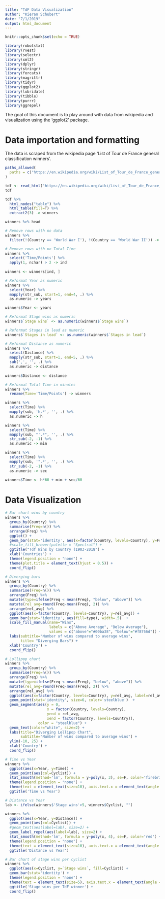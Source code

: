 ```yaml
---
title: "TdF Data Visualization"
author: "Kieran Schubert"
date: "7/1/2019"
output: html_document
---
```


```r
knitr::opts_chunk$set(echo = TRUE)

library(robotstxt)
library(rvest)
library(selectr)
library(xml2)
library(dplyr)
library(stringr)
library(forcats)
library(magrittr)
library(tidyr)
library(ggplot2)
library(lubridate)
library(tibble)
library(purrr)
library(ggrepel)
```

The goal of this document is to play around with data from wikipedia and visualization using the 'ggplot2' package.

# Data importation and formatting

The data is scraped from the wikipedia page 'List of Tour de France general classification winners'.

```r
paths_allowed(
  paths = c("https://en.wikipedia.org/wiki/List_of_Tour_de_France_general_classification_winners")
)

tdf <- read_html("https://en.wikipedia.org/wiki/List_of_Tour_de_France_general_classification_winners")
tdf

tdf %>%
  html_nodes("table") %>%
  html_table(fill=T) %>%
  extract2(3) -> winners

winners %>% head

# Remove rows with no data
winners %>%
  filter(!(Country == 'World War I'), !(Country == 'World War II')) -> winners

# Remove rows with no Total Time
winners %>%
  select('Time/Points') %>%
  apply(1, nchar) > 2 -> ind
  
winners <- winners[ind, ]

# Reformat Year as numeric
winners %>%
  select(Year) %>%
  mapply(str_sub, start=1, end=4, .) %>%
  as.numeric -> years

winners$Year <- years

# Reformat Stage wins as numeric
winners$`Stage wins` <- as.numeric(winners$`Stage wins`)

# Reformat Stages in lead as numeric
winners$`Stages in lead` <- as.numeric(winners$`Stages in lead`)

# Reformat Distance as numeric
winners %>%
  select(Distance) %>%
  mapply(str_sub, start=1, end=5, .) %>%
  sub(',', '', .) %>%
  as.numeric -> distance
  
winners$Distance <- distance

# Reformat Total Time in minutes
winners %>%
  rename(Time='Time/Points') -> winners

winners %>%
  select(Time) %>%
  mapply(sub, 'h.*', '', .) %>%
  as.numeric -> h

winners %>%
  select(Time) %>%
  mapply(sub, "'.*", '', .) %>%
  str_sub(-2, -1) %>%
  as.numeric -> min

winners %>%
  select(Time) %>%
  mapply(sub, '".*', '', .) %>%
  str_sub(-2, -1) %>%
  as.numeric -> sec
  
winners$Time <- h*60 + min + sec/60
```

# Data Visualization

```r
# Bar chart wins by country
winners %>% 
  group_by(Country) %>%
  summarise(Freq=n()) %>%
  arrange(Freq) %>%
  ggplot() +
  geom_bar(stat='identity', aes(x=factor(Country, levels=Country), y=Freq, fill=Country)) +
  #scale_fill_brewer(palette = "Spectral") +
  ggtitle("Tdf Wins by Country (1903-2018") +
  xlab('Countries') + 
  theme(legend.position = "none") +
  theme(plot.title = element_text(hjust = 0.5)) + 
  coord_flip()
```

```r
# Diverging bars
winners %>% 
  group_by(Country) %>%
  summarise(Freq=n()) %>%
  arrange(Freq) %>%
  mutate(type=ifelse(Freq < mean(Freq), "below", "above")) %>%
  mutate(rel_avg=round(Freq-mean(Freq), 2)) %>%
  arrange(rel_avg) %>%
  ggplot(aes(x=factor(Country, levels=Country), y=rel_avg)) + 
  geom_bar(stat='identity', aes(fill=type), width=.5)  +
  scale_fill_manual(name="Wins", 
                    labels = c("Above Average", "Below Average"), 
                    values = c("above"="#00ba38", "below"="#f8766d")) + 
  labs(subtitle="Number of wins compared to average wins", 
       title= "Diverging Bars") + 
  xlab('Country') +
  coord_flip()
```

```r
# Lollipop chart
winners %>% 
  group_by(Country) %>%
  summarise(Freq=n()) %>%
  arrange(Freq) %>%
  mutate(type=ifelse(Freq < mean(Freq), "below", "above")) %>%
  mutate(rel_avg=round(Freq-mean(Freq), 2)) %>%
  arrange(rel_avg) %>%
  ggplot(aes(x=factor(Country, levels=Country), y=rel_avg, label=rel_avg)) + 
  geom_point(stat='identity', size=6, color='steelblue')  +
  geom_segment(aes(y = 0, 
                   x = factor(Country, levels=Country), 
                   yend = rel_avg, 
                   xend = factor(Country, levels=Country)), 
               color = "steelblue") +
  geom_text(color="white", size=2) +
  labs(title="Diverging Lollipop Chart", 
       subtitle="Number of wins compared to average wins") + 
  ylim(-10, 25) +
  xlab('Country') + 
  coord_flip()

```

```r
# Time vs Year
winners %>%
  ggplot(aes(x=Year, y=Time)) + 
  geom_point(aes(col=Cyclist)) + 
  stat_smooth(method='lm', formula = y~poly(x, 3), se=F, color='firebrick') + 
  theme(legend.position = "none") +
  theme(text = element_text(size=10), axis.text.x = element_text(angle = 45, hjust = 1)) +
  ggtitle('Time vs Year')

```

```r
# Distance vs Year
lab <- ifelse(winners$'Stage wins'>5, winners$Cyclist, "")

winners %>%
  ggplot(aes(x=Year, y=Distance)) + 
  geom_point(aes(col=Cyclist)) + 
  #geom_text(aes(label=lab), size=2) +
  geom_label_repel(aes(label=lab), size=2) +
  stat_smooth(method='lm', formula = y~poly(x, 4), se=F, color='red') + 
  theme(legend.position = "none") +
  theme(text = element_text(size=10), axis.text.x = element_text(angle = 45, hjust = 1)) +
  ggtitle('Distance vs Year')

```

```r
# Bar chart of stage wins per cyclist
winners %>%
  ggplot(aes(x=Cyclist, y=`Stage wins`, fill=Cyclist)) + 
  geom_bar(stat='identity') + 
  theme(legend.position = "none") +
  theme(text = element_text(size=5), axis.text.x = element_text(angle = 90, hjust = 1)) +
  ggtitle('Stage wins per TdF winner') + 
  coord_flip()

```
